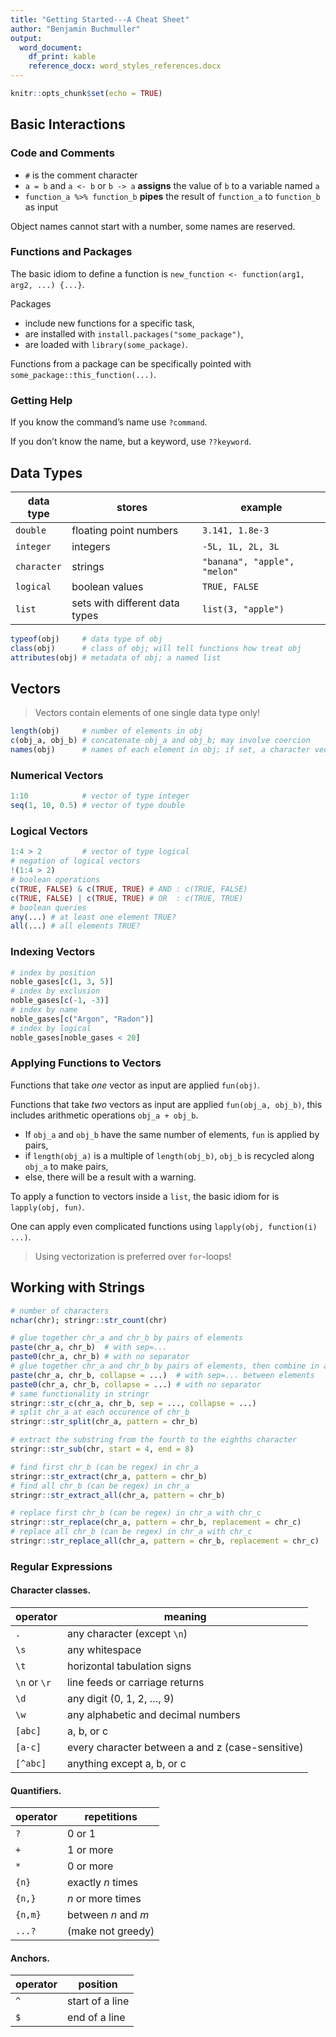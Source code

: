 ```yaml
---
title: "Getting Started---A Cheat Sheet"
author: "Benjamin Buchmuller"
output: 
  word_document:
    df_print: kable
    reference_docx: word_styles_references.docx
---
```


```r
knitr::opts_chunk$set(echo = TRUE)
```

## Basic Interactions

### Code and Comments

* `#` is the comment character
* `a = b` and `a <- b` or `b -> a` **assigns** the value of `b` to a variable named `a`
* `function_a %>% function_b` **pipes** the result of `function_a` to `function_b` as input

Object names cannot start with a number, some names are reserved.

### Functions and Packages

The basic idiom to define a function is `new_function <- function(arg1, arg2, ...) {...}`.

Packages

* include new functions for a specific task,
* are installed with `install.packages("some_package")`,
* are loaded with `library(some_package)`.

Functions from a package can be specifically pointed with `some_package::this_function(...)`.

### Getting Help

If you know the command's name use `?command`.

If you don't know the name, but a keyword, use `??keyword`.

## Data Types

| data type | stores | example |
|-----------|--------|---------|
| `double` | floating point numbers | `3.141, 1.8e-3` |
| `integer` | integers | `-5L, 1L, 2L, 3L` |
| `character` | strings | `"banana", "apple", "melon"` |
| `logical` | boolean values | `TRUE, FALSE` |
| `list` | sets with different data types | `list(3, "apple")` |

```r
typeof(obj)     # data type of obj
class(obj)      # class of obj; will tell functions how treat obj
attributes(obj) # metadata of obj; a named list
```

## Vectors

> Vectors contain elements of one single data type only!

```r
length(obj)     # number of elements in obj
c(obj_a, obj_b) # concatenate obj_a and obj_b; may involve coercion 
names(obj)      # names of each element in obj; if set, a character vector 
```

### Numerical Vectors

```r
1:10            # vector of type integer
seq(1, 10, 0.5) # vector of type double
```

### Logical Vectors

```r
1:4 > 2         # vector of type logical
# negation of logical vectors
!(1:4 > 2)
# boolean operations 
c(TRUE, FALSE) & c(TRUE, TRUE) # AND : c(TRUE, FALSE)
c(TRUE, FALSE) | c(TRUE, TRUE) # OR  : c(TRUE, TRUE)
# boolean queries
any(...) # at least one element TRUE?
all(...) # all elements TRUE?
```

### Indexing Vectors

```r
# index by position
noble_gases[c(1, 3, 5)]
# index by exclusion
noble_gases[c(-1, -3)]
# index by name
noble_gases[c("Argon", "Radon")]
# index by logical
noble_gases[noble_gases < 20]
```

### Applying Functions to Vectors

Functions that take _one_ vector as input are applied `fun(obj)`. 

Functions that take _two_ vectors as input are applied `fun(obj_a, obj_b)`, this includes arithmetic operations `obj_a + obj_b`.

* If `obj_a` and `obj_b` have the same number of elements, `fun` is applied by pairs,
* if `length(obj_a)` is a multiple of `length(obj_b)`, `obj_b` is recycled along `obj_a` to make pairs,
* else, there will be a result with a warning.

To apply a function to vectors inside a `list`, the basic idiom for is `lapply(obj, fun)`.

One can apply even complicated functions using `lapply(obj, function(i) ...)`.

> Using vectorization is preferred over `for`-loops!

## Working with Strings

```r
# number of characters
nchar(chr); stringr::str_count(chr)

# glue together chr_a and chr_b by pairs of elements
paste(chr_a, chr_b)  # with sep=...
paste0(chr_a, chr_b) # with no separator
# glue together chr_a and chr_b by pairs of elements, then combine in a single string
paste(chr_a, chr_b, collapse = ...)  # with sep=... between elements
paste0(chr_a, chr_b, collapse = ...) # with no separator
# same functionality in stringr
stringr::str_c(chr_a, chr_b, sep = ..., collapse = ...)
# split chr_a at each occurence of chr_b
stringr::str_split(chr_a, pattern = chr_b)

# extract the substring from the fourth to the eighths character
stringr::str_sub(chr, start = 4, end = 8)

# find first chr_b (can be regex) in chr_a
stringr::str_extract(chr_a, pattern = chr_b)
# find all chr_b (can be regex) in chr_a
stringr::str_extract_all(chr_a, pattern = chr_b)

# replace first chr_b (can be regex) in chr_a with chr_c
stringr::str_replace(chr_a, pattern = chr_b, replacement = chr_c)
# replace all chr_b (can be regex) in chr_a with chr_c
stringr::str_replace_all(chr_a, pattern = chr_b, replacement = chr_c)
```

### Regular Expressions

#### Character classes.

| operator | meaning |
|----------|---------|
| `.` | any character (except `\n`) |
| `\s` | any whitespace |
| `\t` | horizontal tabulation signs |
| `\n` or `\r` | line feeds or carriage returns |
| `\d` | any digit (0, 1, 2, ..., 9) |
| `\w` | any alphabetic and decimal numbers | 
| `[abc]` | a, b, or c |
| `[a-c]` | every character between a and z (case-sensitive) |
| `[^abc]` | anything except a, b, or c | 

#### Quantifiers.

| operator | repetitions |
|----------|-------------|
| `?` | 0 or 1 |
| `+` | 1 or more |
| `*` | 0 or more |
| `{n}` | exactly _n_ times |
| `{n,}` | _n_ or more times |
| `{n,m}` | between _n_ and _m_ |
| `...?` | (make not greedy) |

#### Anchors.

| operator | position |
|----------|----------|
| `^` | start of a line |
| `$` | end of a line |